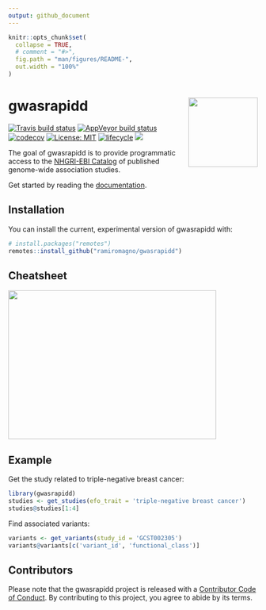 ```yaml
---
output: github_document
---
```


<!-- README.md is generated from README.Rmd. Please edit that file -->

```r
knitr::opts_chunk$set(
  collapse = TRUE,
  # comment = "#>",
  fig.path = "man/figures/README-",
  out.width = "100%"
)
```

# gwasrapidd <img src="man/figures/logo.svg" align="right" height=140/>

[![Travis build status](https://travis-ci.org/ramiromagno/gwasrapidd.svg?branch=master)](https://travis-ci.org/ramiromagno/gwasrapidd)
[![AppVeyor build status](https://ci.appveyor.com/api/projects/status/github/ramiromagno/gwasrapidd?branch=master&svg=true)](https://ci.appveyor.com/project/ramiromagno/gwasrapidd)
[![codecov](https://codecov.io/gh/ramiromagno/gwasrapidd/branch/master/graph/badge.svg)](https://codecov.io/gh/ramiromagno/gwasrapidd)
[![License: MIT](https://img.shields.io/badge/License-MIT-yellow.svg)](https://opensource.org/licenses/MIT)
[![lifecycle](https://img.shields.io/badge/lifecycle-experimental-orange.svg)](https://www.tidyverse.org/lifecycle/#experimental)
[![](https://img.shields.io/badge/devel%20version-0.99.2-blue.svg)](https://github.com/ramiromagno/gwasrapidd)

The goal of gwasrapidd is to provide programmatic access to the [NHGRI-EBI Catalog](https://www.ebi.ac.uk/gwas) of published genome-wide association studies.

Get started by reading the [documentation](https://rmagno.eu/gwasrapidd/articles/gwasrapidd.html).

## Installation

You can install the current, experimental version of gwasrapidd with:

``` r
# install.packages("remotes")
remotes::install_github("ramiromagno/gwasrapidd")
```

## Cheatsheet

<a href="https://github.com/ramiromagno/gwasrapidd/raw/master/inst/cheatsheet/gwasrapidd_cheatsheet.pdf"><img src="https://raw.githubusercontent.com/ramiromagno/gwasrapidd/master/inst/cheatsheet/gwasrapidd_cheatsheet_thumbs.png" width="420" height="300"/></a>  


## Example

Get the study related to triple-negative breast cancer:

```r
library(gwasrapidd)
studies <- get_studies(efo_trait = 'triple-negative breast cancer')
studies@studies[1:4]
```

Find associated variants:

```r
variants <- get_variants(study_id = 'GCST002305')
variants@variants[c('variant_id', 'functional_class')]
```

## Contributors

Please note that the gwasrapidd project is released with a [Contributor Code of Conduct](.github/CODE_OF_CONDUCT.md). By contributing to this project, you agree to abide by its terms.
